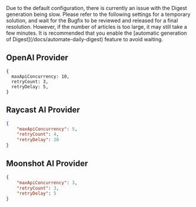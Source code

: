 
<Callout type="warning">
    Due to the default configuration, there is currently an issue with the
    Digest generation being slow. Please refer to the following settings for a
    temporary solution, and wait for the Bugfix to be reviewed and released for
    a final resolution. However, if the number of articles is too large, it may
    still take a few minutes. It is recommended that you enable the [automatic
    generation of Digest](/docs/automate-daily-digest) feature to avoid waiting.
</Callout>

## OpenAI Provider

```
{
  maxApiConcurrency: 10,
  retryCount: 3,
  retryDelay: 5,
}
```

## Raycast AI Provider

```json
{
    "maxApiConcurrency": 5,
    "retryCount": 4,
    "retryDelay": 20
}
```

## Moonshot AI Provider

```json
{
    "maxApiConcurrency": 3,
    "retryCount": 3,
    "retryDelay": 5
}
```
